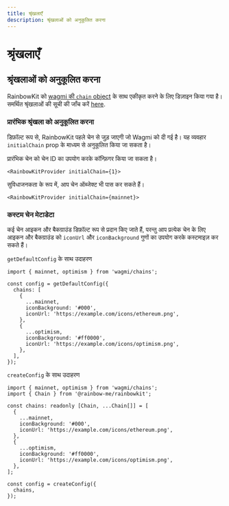 ```yaml
---
title: श्रृंखलाएँ
description: श्रृंखलाओं को अनुकूलित करना
---
```


# श्रृंखलाएँ

## श्रृंखलाओं को अनुकूलित करना

RainbowKit को [wagmi की `chain` object](https://wagmi.sh/react/chains) के साथ एकीकृत करने के लिए डिज़ाइन किया गया है। समर्थित श्रृंखलाओं की सूची की जाँच करें [here](https://wagmi.sh/react/chains#supported-chains).

### प्रारंभिक श्रृंखला को अनुकूलित करना

डिफ़ॉल्ट रूप से, RainbowKit पहले चेन से जुड़ जाएगी जो Wagmi को दी गई है। यह व्यवहार `initialChain` prop के माध्यम से अनुकूलित किया जा सकता है।

प्रारंभिक चेन को चेन ID का उपयोग करके कॉन्फ़िगर किया जा सकता है।

```tsx
<RainbowKitProvider initialChain={1}>
```

सुविधाजनकता के रूप में, आप चेन ऑब्जेक्ट भी पास कर सकते हैं।

```tsx
<RainbowKitProvider initialChain={mainnet}>
```

### कस्टम चेन मेटाडेटा

कई चेन आइकन और बैकग्राउंड डिफ़ॉल्ट रूप से प्रदान किए जाते हैं, परन्तु आप प्रत्येक चेन के लिए आइकन और बैकग्राउंड को `iconUrl` और `iconBackground` गुणों का उपयोग करके कस्टमाइज़ कर सकते हैं।

`getDefaultConfig` के साथ उदाहरण

```tsx
import { mainnet, optimism } from 'wagmi/chains';

const config = getDefaultConfig({
  chains: [
    {
      ...mainnet,
      iconBackground: '#000',
      iconUrl: 'https://example.com/icons/ethereum.png',
    },
    {
      ...optimism,
      iconBackground: '#ff0000',
      iconUrl: 'https://example.com/icons/optimism.png',
    },
  ],
});
```

`createConfig` के साथ उदाहरण

```tsx
import { mainnet, optimism } from 'wagmi/chains';
import { Chain } from '@rainbow-me/rainbowkit';

const chains: readonly [Chain, ...Chain[]] = [
  {
    ...mainnet,
    iconBackground: '#000',
    iconUrl: 'https://example.com/icons/ethereum.png',
  },
  {
    ...optimism,
    iconBackground: '#ff0000',
    iconUrl: 'https://example.com/icons/optimism.png',
  },
];

const config = createConfig({
  chains,
});
```
